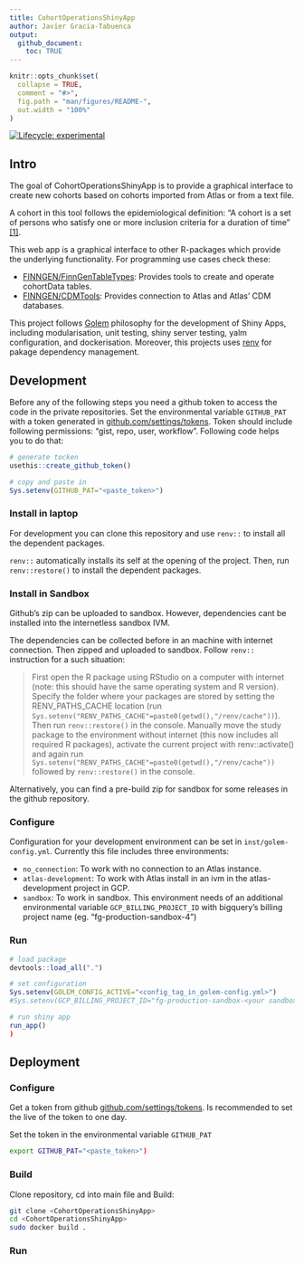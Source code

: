 ```yaml
---
title: CohortOperationsShinyApp
author: Javier Gracia-Tabuenca
output:
  github_document:
    toc: TRUE
---
```


<!-- README.md is generated from README.Rmd. Please edit that file -->

```r
knitr::opts_chunk$set(
  collapse = TRUE,
  comment = "#>",
  fig.path = "man/figures/README-",
  out.width = "100%"
)
```

<!-- badges: start -->
[![Lifecycle: experimental](https://img.shields.io/badge/lifecycle-experimental-orange.svg)](https://lifecycle.r-lib.org/articles/stages.html#experimental)
<!-- badges: end -->

## Intro

The goal of CohortOperationsShinyApp is to provide a graphical interface to create new cohorts based on cohorts imported from Atlas or from a text file. 

A cohort in this tool follows the epidemiological definition: "A cohort is a set of persons who satisfy one or more inclusion criteria for a duration of time" [[1]](https://ohdsi.github.io/TheBookOfOhdsi/Cohorts.html#what-is-a-cohort). 

This web app is a graphical interface to other R-packages which provide the underlying functionality. 
For programming use cases check these: 

- [FINNGEN/FinnGenTableTypes](https://github.com/FINNGEN/FinnGenTableTypes): Provides tools to create and operate cohortData tables. 
- [FINNGEN/CDMTools](https://github.com/FINNGEN/CDMTools): Provides connection to Atlas and Atlas' CDM databases. 

This project follows [Golem](https://engineering-shiny.org/golem.html) philosophy for the development of Shiny Apps, including modularisation, unit testing, shiny server testing, yalm configuration, and dockerisation. Moreover, this projects uses [renv](https://rstudio.github.io/renv/articles/renv.html) for pakage dependency management. 

## Development 
Before any of the following steps you need a github token to access the code in the private repositories. Set the environmental variable `GITHUB_PAT` with a token generated in [github.com/settings/tokens](https://github.com/settings/tokens). Token should include following permissions: "gist, repo, user, workflow". Following code helps you to do that: 

```r
# generate tocken 
usethis::create_github_token()

# copy and paste in 
Sys.setenv(GITHUB_PAT="<paste_token>")
```

### Install in laptop 
For development you can clone this repository and use `renv::` to install all the dependent packages. 

`renv::` automatically installs its self at the opening of the project. Then, run `renv::restore()` to install the dependent packages. 

### Install in Sandbox 
Github's zip can be uploaded to sandbox. However, dependencies cant be installed into the internetless sandbox IVM. 

The dependencies can be collected before in an machine with internet connection. 
Then zipped and uploaded to sandbox. Follow `renv::` instruction for a such situation: 

>First open the R package using RStudio on a computer with internet (note: this should have the same operating system and R version). Specify the folder where your packages are stored by setting the RENV_PATHS_CACHE location (run `Sys.setenv("RENV_PATHS_CACHE"=paste0(getwd(),"/renv/cache"))`). Then run `renv::restore()` in the console. Manually move the study package to the environment without internet (this now includes all required R packages), activate the current project with renv::activate() and again run `Sys.setenv("RENV_PATHS_CACHE"=paste0(getwd(),"/renv/cache"))` followed by `renv::restore()` in the console.

Alternatively, you can find a pre-build zip for sandbox for some releases in the github repository. 

### Configure 
Configuration for your development environment can be set in `inst/golem-config.yml`. 
Currently this file includes three environments: 

- `no_connection`: To work with no connection to an Atlas instance. 
- `atlas-development`: To work with Atlas install in an ivm in the atlas-development project in GCP.  
- `sandbox`: To work in sandbox. This environment needs of an additional environmental variable `GCP_BILLING_PROJECT_ID` with bigquery's billing project name (eg. "fg-production-sandbox-4") 

### Run 

```r
# load package
devtools::load_all(".")

# set configuration 
Sys.setenv(GOLEM_CONFIG_ACTIVE="<config_tag_in_golem-config.yml>")
#Sys.setenv(GCP_BILLING_PROJECT_ID="fg-production-sandbox-<your sandbox number>" ) # necesary if in sandbox

# run shiny app
run_app()
)
```


## Deployment 

### Configure

Get a token from github [github.com/settings/tokens](https://github.com/settings/tokens).
Is recommended to set the live of the token to one day.  

Set the token in the environmental variable `GITHUB_PAT`

```bash
export GITHUB_PAT="<paste_token>")
```
      
### Build
Clone repository, cd into main file and Build:

```bash
git clone <CohortOperationsShinyApp>
cd <CohortOperationsShinyApp>
sudo docker build .
```


### Run 




















